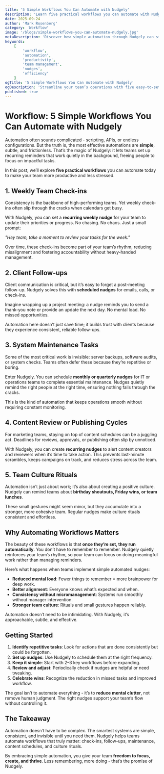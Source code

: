 ```yaml
---
title: '5 Simple Workflows You Can Automate with Nudgely'
description: 'Learn five practical workflows you can automate with Nudgely to save time, reduce friction, and let your team focus on meaningful work.'
date: 2025-09-24
author: 'Mark Rosenberg'
category: 'Workflow'
image: '/blogs/simple-workflows-you-can-automate-nudgely.jpg'
metaDescription: 'Discover how simple automation through Nudgely can streamline your team’s workflows, boost efficiency, and reduce mental load.'
keywords:
    [
        'workflow',
        'automation',
        'productivity',
        'team management',
        'nudges',
        'efficiency'
    ]
ogTitle: '5 Simple Workflows You Can Automate with Nudgely'
ogDescription: 'Streamline your team’s operations with five easy-to-set-up workflows in Nudgely. Focus on what matters and let automation handle the rest.'
published: true
---
```


# Workflow: 5 Simple Workflows You Can Automate with Nudgely

Automation often sounds complicated - scripting, APIs, or endless configurations. But the truth is, the most effective automations are **simple**, subtle, and frictionless. That’s the magic of Nudgely: it lets teams set up recurring reminders that work quietly in the background, freeing people to focus on impactful tasks.

In this post, we’ll explore **five practical workflows** you can automate today to make your team more productive and less stressed.

## 1. Weekly Team Check-ins

Consistency is the backbone of high-performing teams. Yet weekly check-ins often slip through the cracks when calendars get busy.

With Nudgely, you can set a **recurring weekly nudge** for your team to update their priorities or progress. No chasing. No chaos. Just a small prompt:

_"Hey team, take a moment to review your tasks for the week."_

Over time, these check-ins become part of your team’s rhythm, reducing misalignment and fostering accountability without heavy-handed management.

## 2. Client Follow-ups

Client communication is critical, but it’s easy to forget a post-meeting follow-up. Nudgely solves this with **scheduled nudges** for emails, calls, or check-ins.

Imagine wrapping up a project meeting: a nudge reminds you to send a thank-you note or provide an update the next day. No mental load. No missed opportunities.

Automation here doesn’t just save time; it builds trust with clients because they experience consistent, reliable follow-ups.

## 3. System Maintenance Tasks

Some of the most critical work is invisible: server backups, software audits, or system checks. Teams often defer these because they’re repetitive or boring.

Enter Nudgely. You can schedule **monthly or quarterly nudges** for IT or operations teams to complete essential maintenance. Nudges quietly remind the right people at the right time, ensuring nothing falls through the cracks.

This is the kind of automation that keeps operations smooth without requiring constant monitoring.

## 4. Content Review or Publishing Cycles

For marketing teams, staying on top of content schedules can be a juggling act. Deadlines for reviews, approvals, or publishing often slip by unnoticed.

With Nudgely, you can create **recurring nudges** to alert content creators and reviewers when it’s time to take action. This prevents last-minute scrambles, keeps campaigns on track, and reduces stress across the team.

## 5. Team Culture Rituals

Automation isn’t just about work; it’s also about creating a positive culture. Nudgely can remind teams about **birthday shoutouts, Friday wins, or team lunches**.

These small gestures might seem minor, but they accumulate into a stronger, more cohesive team. Regular nudges make culture rituals consistent and effortless.

## Why Automating Workflows Matters

The beauty of these workflows is that **once they’re set, they run automatically**. You don’t have to remember to remember. Nudgely quietly reinforces your team’s rhythm, so your team can focus on doing meaningful work rather than managing reminders.

Here’s what happens when teams implement simple automated nudges:

- **Reduced mental load**: Fewer things to remember = more brainpower for deep work.
- **Better alignment**: Everyone knows what’s expected and when.
- **Consistency without micromanagement**: Systems run smoothly without manager intervention.
- **Stronger team culture**: Rituals and small gestures happen reliably.

Automation doesn’t need to be intimidating. With Nudgely, it’s approachable, subtle, and effective.

## Getting Started

1. **Identify repetitive tasks**: Look for actions that are done consistently but could be forgotten.
2. **Set up nudges**: Use Nudgely to schedule them at the right frequency.
3. **Keep it simple**: Start with 2–3 key workflows before expanding.
4. **Review and adjust**: Periodically check if nudges are helpful or need tweaking.
5. **Celebrate wins**: Recognize the reduction in missed tasks and improved workflow.

The goal isn’t to automate everything - it’s to **reduce mental clutter**, not remove human judgment. The right nudges support your team’s flow without controlling it.

## The Takeaway

Automation doesn’t have to be complex. The smartest systems are simple, consistent, and invisible until you need them. Nudgely helps teams automate workflows that truly matter: check-ins, follow-ups, maintenance, content schedules, and culture rituals.

By embracing simple automation, you give your team **freedom to focus, create, and thrive**. Less remembering, more doing - that’s the promise of Nudgely.
